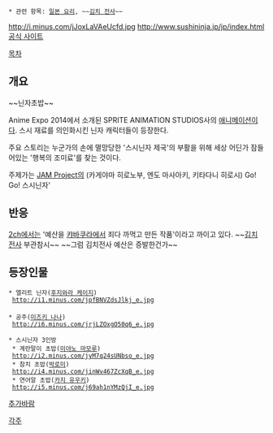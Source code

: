 * 관련 항목: [[일본 요리]], ~~[[김치 전사]]~~ 

http://i.minus.com/jJoxLaVAeUcfd.jpg
[[http://www.sushininja.jp/jp/index.html 공식 사이트]]

[[목차]]

== 개요 ==
~~닌자초밥~~

Anime Expo 2014에서 소개된 SPRITE ANIMATION STUDIOS사의 [[애니메이션]]이다. 스시 재료를 의인화시킨 닌자 캐릭터들이 등장한다. 

주요 스토리는 누군가의 손에 멸망당한 '스시닌자 제국'의 부활을 위해 세상 어딘가 잠들어있는 '행복의 조미료'를 찾는 것이다.

주제가는 [[JAM Project]]의 (카게야마 히로노부, 엔도 마사아키, 키타다니 히로시) Go! Go! 스시닌자' 

== 반응 ==
[[2ch]]에서는 '예산을 [[캬바쿠라]]에서 죄다 까먹고 만든 작품'이라고 까이고 있다. ~~[[김치 전사]] 부관참시~~ ~~그럼 김치전사 예산은 증발한건가~~
== 등장인물 ==
 * 엘리트 닌자([[후지와라 케이지]])
  http://i1.minus.com/jpfBNVZdsJlkj_e.jpg
 
 * 공주([[미즈키 나나]])
  http://i6.minus.com/jrjLZOxgO50q6_e.jpg

 * 스시닌자 3인방
  * 계란말이 초밥([[미야노 마모루]])
  http://i2.minus.com/jyM7q24sUNbso_e.jpg
  * 참치 초밥([[박로미]])
  http://i4.minus.com/jinWv467ZcXqB_e.jpg
  * 연어알 초밥([[카지 유우키]])
  http://i5.minus.com/j69ah1nYMzQjI_e.jpg

[[추가바람]]

[[각주]]
